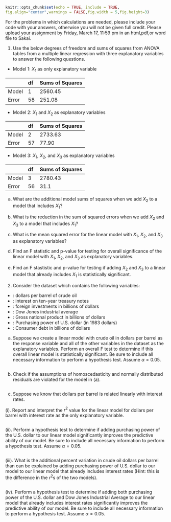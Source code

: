 ```{r setup, include=FALSE}
knitr::opts_chunk$set(echo = TRUE, include = TRUE,
fig.align="center",warnings = FALSE,fig.width = 5,fig.height=3)
```

For the problems in which calculations are needed, please include your \texttt{R} code with your answers, otherwise you will not be given full credit.  Please upload your assignment by Friday, March 17, 11:59 pm in an html,pdf,or word file to Sakai.

1. Use the below degrees of freedom and sums of squares from ANOVA tables from a multiple linear regression with three explanatory variables to answer the following questions.

- Model 1: $X_1$ as only explanatory variable

|     |df    |Sums of Squares  |
|-----|:-----|:----------------|
|Model |1 | 2560.45 |
|Error | 58 | 251.08 |

- Model 2: $X_1$ and $X_2$ as explanatory variables

|     |df    |Sums of Squares  |
|-----|:-----|:----------------|
|Model |2 | 2733.63 |
|Error | 57 |77.90 |

- Model 3: $X_1$, $X_2$, and $X_3$ as explanatory variables

|     |df    |Sums of Squares  |
|-----|:-----|:----------------|
|Model |3 | 2780.43 |
|Error | 56 |31.1 |

a. What are the additional model sums of squares when we add $X_2$ to a model that includes $X_1$?

b. What is the reduction in the sum of squared errors when we add $X_2$ and $X_3$ to a model that includes $X_1$?

c. What is the mean squared error for the linear model with $X_1$, $X_2$, and $X_3$ as explanatory variables?

d. Find an F statistic and p-value for testing for overall significance of the linear model with $X_1$, $X_2$, and $X_3$ as explanatory variables.

e. Find an F stastistic and p-value for testing if adding $X_2$ and $X_3$ to a linear model that already includes $X_1$ is statistically significant.

2. Consider the dataset \texttt{economy.csv} which contains the following variables:

- \texttt{CRUDE}: dollars per barrel of crude oil
- \texttt{INTEREST}: interest on ten-year treasury notes
- \texttt{FOREIGN}: foreign investments in billions of dollars
- \texttt{DJIA}: Dow Jones industrial average
- \texttt{GNP}: Gross national product in billions of dollars
- \texttt{PURCHASE}: Purchasing power of U.S. dollar (in 1983 dollars)
- \texttt{CONSUMER}: Consumer debt in billions of dollars

a. Suppose we create a linear model with crude oil in dollars per barrel as the response variable and all of the other variables in the dataset as the explanatory variables.  Perform an overall F test to determine if this overall linear model is statistically significant.  Be sure to include all necessary information to perform a hypothesis test.  Assume $\alpha = 0.05$.

```{r}
```

b. Check if the assumptions of homoscedasticity and normally distributed residuals are violated for the model in (a).

```{r}
```

c.  Suppose we know that dollars per barrel is related linearly with interest rates.

(i).  Report and interpret the $r^2$ value for the linear model for dollars per barrel with interest rate as the only explanatory variable.
```{r}
```

(ii). Perform a hypothesis test to determine if adding purchasing power of the U.S. dollar to our linear model significantly improves the predictive ability of our model.  Be sure to include all necessary information to perform a hypothesis test.  Assume $\alpha = 0.05$.
```{r}
```

(iii). What is the additional percent variation in crude oil dollars per barrel than can be explained by adding purchasing power of U.S. dollar to our model to our linear model that already includes interest rates (Hint: this is the difference in the $r^2$s of the two models). 
```{r}
```

(iv). Perform a hypothesis test to determine if adding both purchasing power of the U.S. dollar and Dow Jones Industrial Average to our linear model that already includes interest rates significantly improves the predictive ability of our model.  Be sure to include all necessary information to perform a hypothesis test.  Assume $\alpha = 0.05$.
```{r}
```

